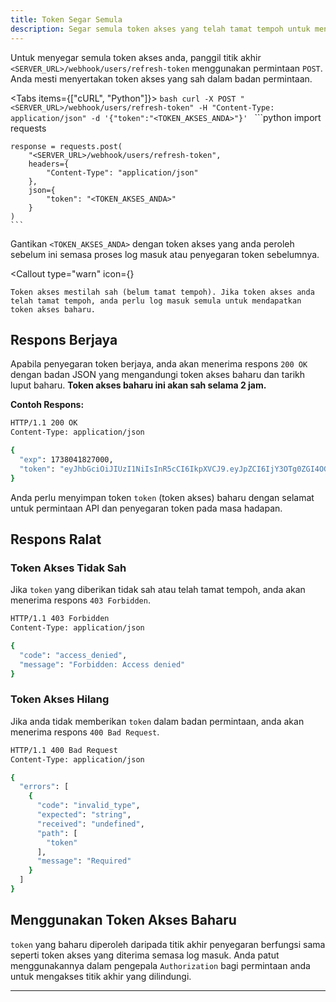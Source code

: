 ```yaml
---
title: Token Segar Semula
description: Segar semula token akses yang telah tamat tempoh untuk mendapatkan token baharu.
---
```



Untuk menyegar semula token akses anda, panggil titik akhir `<SERVER_URL>/webhook/users/refresh-token` menggunakan permintaan `POST`. Anda mesti menyertakan token akses yang sah dalam badan permintaan.

<Tabs items={["cURL", "Python"]}>
  <Tab value="cURL">
    ```bash
    curl -X POST "<SERVER_URL>/webhook/users/refresh-token" -H "Content-Type: application/json" -d '{"token":"<TOKEN_AKSES_ANDA>"}'
    ```
  </Tab>
  <Tab value="Python">
    ```python
    import requests

    response = requests.post(
        "<SERVER_URL>/webhook/users/refresh-token",
        headers={
            "Content-Type": "application/json"
        },
        json={
            "token": "<TOKEN_AKSES_ANDA>"
        }
    )
    ```
  </Tab>
</Tabs>

Gantikan `<TOKEN_AKSES_ANDA>` dengan token akses yang anda peroleh sebelum ini semasa proses log masuk atau penyegaran token sebelumnya.

<Callout
    type="warn"
    icon={<InfoIcon className="size-5" />}
>
    Token akses mestilah sah (belum tamat tempoh). Jika token akses anda telah tamat tempoh, anda perlu log masuk semula untuk mendapatkan token akses baharu.
</Callout>

## Respons Berjaya

Apabila penyegaran token berjaya, anda akan menerima respons `200 OK` dengan badan JSON yang mengandungi token akses baharu dan tarikh luput baharu. **Token akses baharu ini akan sah selama 2 jam.**

**Contoh Respons:**

```bash
HTTP/1.1 200 OK
Content-Type: application/json

{
  "exp": 1738041827000,
  "token": "eyJhbGciOiJIUzI1NiIsInR5cCI6IkpXVCJ9.eyJpZCI6IjY3OTg0ZGI4OGIwNjZlNzRlOWQ4MDkzMSIsImNvbGxlY3Rpb24iOiJ1c2VycyIsImVtYWlsIjoidGVzdEBleGFtcGxlLmNvbSIsImlhdCI6MTczODAzNDYyNywiZXhwIjoxNzM4MDQxODI3fQ.rzE1_3uQqLvcjHfgNU4o_KbxLOSc4WXKgvtzQsw79ok"
}
```

Anda perlu menyimpan token `token` (token akses) baharu dengan selamat untuk permintaan API dan penyegaran token pada masa hadapan.

## Respons Ralat

### Token Akses Tidak Sah

Jika `token` yang diberikan tidak sah atau telah tamat tempoh, anda akan menerima respons `403 Forbidden`.

```bash
HTTP/1.1 403 Forbidden
Content-Type: application/json

{
  "code": "access_denied",
  "message": "Forbidden: Access denied"
}
```

### Token Akses Hilang

Jika anda tidak memberikan `token` dalam badan permintaan, anda akan menerima respons `400 Bad Request`.

```bash
HTTP/1.1 400 Bad Request
Content-Type: application/json

{
  "errors": [
    {
      "code": "invalid_type",
      "expected": "string",
      "received": "undefined",
      "path": [
        "token"
      ],
      "message": "Required"
    }
  ]
}
```

## Menggunakan Token Akses Baharu

`token` yang baharu diperoleh daripada titik akhir penyegaran berfungsi sama seperti token akses yang diterima semasa log masuk. Anda patut menggunakannya dalam pengepala `Authorization` bagi permintaan anda untuk mengakses titik akhir yang dilindungi.

---